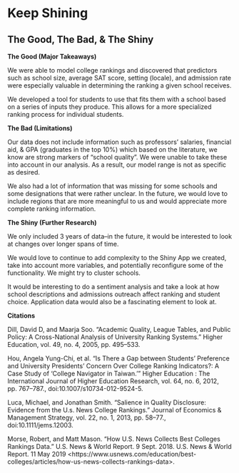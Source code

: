 # Keep Shining

## The Good, The Bad, & The Shiny

**The Good (Major Takeaways)**

We were able to model college rankings and discovered that predictors such as school size, average SAT score, setting (locale), and admission rate were especially valuable in determining the ranking a given school receives.

We developed a tool for students to use that fits them with a school based on a series of inputs they produce. This allows for a more specialized ranking process for individual students.

**The Bad (Limitations)**

Our data does not include information such as professors' salaries, financial aid, & GPA (graduates in the top 10%) which based on the literature, we know are strong markers of "school quality". We were unable to take these into account in our analysis. As a result, our model range is not as specific as desired.

We also had a lot of information that was missing for some schools and some designations that were rather unclear. In the future, we would love to include regions that are more meaningful to us and would appreciate more complete ranking information.


**The Shiny (Further Research)**

We only included 3 years of data--in the future, it would be interested to look at changes over longer spans of time.

We would love to continue to add complexity to the Shiny App we created, take into account more variables, and potentially reconfigure some of the functionality. We might try to cluster schools. 

It would be interesting to do a sentiment analysis and take a look at how school descriptions and admissions outreach affect ranking and student choice. Application data would also be a fascinating element to look at. 

**Citations**

Dill, David D, and Maarja Soo. “Academic Quality, League Tables, and Public Policy: A Cross-National Analysis of University Ranking Systems.” Higher Education, vol. 49, no. 4, 2005, pp. 495–533.

Hou, Angela Yung-Chi, et al. “Is There a Gap between Students’ Preference and University Presidents’ Concern Over College Ranking Indicators?: A Case Study of ‘College Navigator in Taiwan.’” Higher Education : The International Journal of Higher Education Research, vol. 64, no. 6, 2012, pp. 767–787., doi:10.1007/s10734-012-9524-5.


Luca, Michael, and Jonathan Smith. “Salience in Quality Disclosure: Evidence from the U.s. News College Rankings.” Journal of Economics & Management Strategy, vol. 22, no. 1, 2013, pp. 58–77., doi:10.1111/jems.12003.

Morse, Robert, and Matt Mason. "How U.S. News Collects Best Colleges Rankings Data." U.S. News & World Report. 9 Sept. 2018. U.S. News & World Report. 11 May 2019 &lt;https://www.usnews.com/education/best-colleges/articles/how-us-news-collects-rankings-data&gt;.

